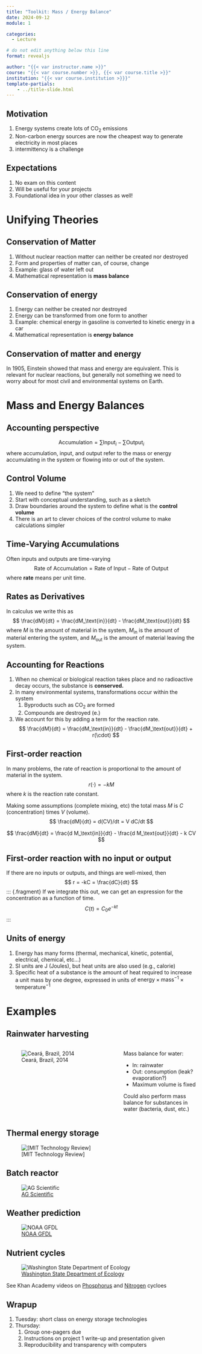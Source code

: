 ```yaml
---
title: "Toolkit: Mass / Energy Balance"
date: 2024-09-12
module: 1

categories: 
  - Lecture

# do not edit anything below this line
format: revealjs

author: "{{< var instructor.name >}}"
course: "{{< var course.number >}}, {{< var course.title >}}"
institution: "{{< var course.institution >}}}"
template-partials:
    - ../title-slide.html
---
```


## Motivation

::: {.incremental}
1. Energy systems create lots of $\text{CO}_2$ emissions
1. Non-carbon energy sources are now the cheapest way to generate electricity in most places
1. intermittency is a challenge
:::


## Expectations

1. No exam on this content
1. Will be useful for your projects
1. Foundational idea in your other classes as well!

# Unifying Theories

## Conservation of Matter

::: {.incremental}
1. Without nuclear reaction matter can neither be created nor destroyed
1. Form and properties of matter can, of course, change
1. Example: glass of water left out
1. Mathematical representation is **mass balance**
:::

## Conservation of energy

::: {.incremental}
1. Energy can neither be created nor destroyed
1. Energy can be transformed from one form to another
1. Example: chemical energy in gasoline is converted to kinetic energy in a car
1. Mathematical representation is **energy balance**
:::

## Conservation of matter and energy

In 1905, Einstein showed that mass and energy are equivalent.
This is relevant for nuclear reactions, but generally not something we need to worry about for most civil and environmental systems on Earth.

# Mass and Energy Balances

## Accounting perspective

$$
\text{Accumulation} = \sum\text{Input}_i - \sum\text{Output}_i
$$
where accumulation, input, and output refer to the mass or energy accumulating in the system or flowing into or out of the system.

## Control Volume

::: {.incremental}
1. We need to define "the system"
1. Start with conceptual understanding, such as a sketch
1. Draw boundaries around the system to define what is the **control volume**
1. There is an art to clever choices of the control volume to make calculations simpler
:::

## Time-Varying Accumulations

Often inputs and outputs are time-varying
$$
\text{Rate of Accumulation} = \text{Rate of Input} - \text{Rate of Output}
$$
where **rate** means per unit time.

## Rates as Derivatives
In calculus we write this as
$$
\frac{dM}{dt} = \frac{dM_\text{in}}{dt} - \frac{dM_\text{out}}{dt}
$$
where $M$ is the amount of material in the system, $M_\text{in}$ is the amount of material entering the system, and $M_\text{out}$ is the amount of material leaving the system.

## Accounting for Reactions

::: {.incremental}
1. When no chemical or biological reaction takes place and no radioactive decay occurs, the substance is **conserved.**
1. In many environmental systems, transformations occur within the system
    1. Byproducts such as $\text{CO}_2$  are formed
    1. Compounds are destroyed (e.)
1. We account for this by adding a term for the reaction rate.
$$
\frac{dM}{dt} = \frac{dM_\text{in}}{dt} - \frac{dM_\text{out}}{dt} + r(\cdot)
$$
:::

## First-order reaction {.smaller}

In many problems, the rate of reaction is proportional to the amount of material in the system.
$$
r(\cdot) = -k M
$$
where $k$ is the reaction rate constant.

::: {.fragment}
Making some assumptions (complete mixing, etc) the total mass $M$ is $C$ (concentration) times $V$ (volume).
$$
\frac{dM}{dt} = d(CV)/dt = V dC/dt
$$
:::
::: {.fragment}
$$
\frac{dM}{dt} = \frac{d M_\text{in}}{dt} - \frac{d M_\text{out}}{dt} - k CV
$$
:::

## First-order reaction with no input or output

If there are no inputs or outputs, and things are well-mixed, then
$$
r = -kC = \frac{dC}{dt}
$$
::: {.fragment}
If we integrate this out, we can get an expression for the concentration as a function of time.
$$
C(t) = C_0 e^{-kt}
$$
:::

## Units of energy

::: {.incremental}
1. Energy has many forms (thermal, mechanical, kinetic, potential, electrical, chemical, etc...)
1. SI units are $\text{J}$ (Joules), but heat units are also used (e.g., calorie)
1. Specific heat of a substance is the amount of heat required to increase a unit mass by one degree, expressed in units of $\text{energy} \times \text{mass}^{-1} \times \text{temperature}^{-1}$
:::

# Examples

## Rainwater harvesting

:::: {.columns}
::: {.column width="60%"}
![Ceará, Brazil, 2014](rwh.JPG)
:::
::: {.column .fragment width="40%"}
Mass balance for water: 

- In: rainwater
- Out: consumption (leak? evaporation?)
- Maximum volume is fixed

Could also perform mass balance for substances in water (bacteria, dust, etc.)
:::
::::

## Thermal energy storage


![[MIT Technology Review]](https://wp.technologyreview.com/wp-content/uploads/2023/10/Antora-Thermal-Battery.jpg?fit=2160,1214)


## Batch reactor


![[AG Scientific](https://agscientific.com/blog/sequencing-batch-reactors.html) ](https://agscientific.com/system/user_files/wordpress/2020/09/Depositphotos_6490033_xl-2015-1024x683.jpg)


## Weather prediction

![[NOAA GFDL](https://www.gfdl.noaa.gov/shield/)](https://www.gfdl.noaa.gov/wp-content/uploads/2022/10/SHiELD_Family_Chart.gif)

## Nutrient cycles

![[Washington State Department of Ecology](https://ecology.wa.gov/blog/may-2023/headed-to-a-lake-or-river-today-look-out-for-bloom)](https://ecology.wa.gov/ecology/media/BlogMedia/WQ/05232023-Algae.JPG?ext=.jpg)

See Khan Academy videos on [Phosphorus](https://www.khanacademy.org/science/biology/ecology/biogeochemical-cycles/v/phosphorous-cycle) and [Nitrogen](https://www.khanacademy.org/science/biology/ecology/biogeochemical-cycles/v/nitrogen-cycle) cycloes


## Wrapup

1. Tuesday: short class on energy storage technologies
1. Thursday: 
    1. Group one-pagers due
    1. Instructions on project 1 write-up and presentation given
    1. Reproducibility and transparency with computers

::: {#refs}
:::